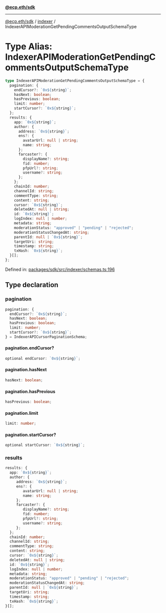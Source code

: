 [**@ecp.eth/sdk**](../../index.mdx)

---

[@ecp.eth/sdk](/sdk-reference/index.mdx) / [indexer](/sdk-reference/indexer/index.mdx) / IndexerAPIModerationGetPendingCommentsOutputSchemaType

# Type Alias: IndexerAPIModerationGetPendingCommentsOutputSchemaType

```ts
type IndexerAPIModerationGetPendingCommentsOutputSchemaType = {
  pagination: {
    endCursor?: `0x${string}`;
    hasNext: boolean;
    hasPrevious: boolean;
    limit: number;
    startCursor?: `0x${string}`;
  };
  results: {
    app: `0x${string}`;
    author: {
      address: `0x${string}`;
      ens?: {
        avatarUrl: null | string;
        name: string;
      };
      farcaster?: {
        displayName?: string;
        fid: number;
        pfpUrl?: string;
        username?: string;
      };
    };
    chainId: number;
    channelId: string;
    commentType: string;
    content: string;
    cursor: `0x${string}`;
    deletedAt: null | string;
    id: `0x${string}`;
    logIndex: null | number;
    metadata: string;
    moderationStatus: "approved" | "pending" | "rejected";
    moderationStatusChangedAt: string;
    parentId: null | `0x${string}`;
    targetUri: string;
    timestamp: string;
    txHash: `0x${string}`;
  }[];
};
```

Defined in: [packages/sdk/src/indexer/schemas.ts:196](https://github.com/ecp-eth/comments-monorepo/blob/main/packages/sdk/src/indexer/schemas.ts#L196)

## Type declaration

### pagination

```ts
pagination: {
  endCursor?: `0x${string}`;
  hasNext: boolean;
  hasPrevious: boolean;
  limit: number;
  startCursor?: `0x${string}`;
} = IndexerAPICursorPaginationSchema;
```

#### pagination.endCursor?

```ts
optional endCursor: `0x${string}`;
```

#### pagination.hasNext

```ts
hasNext: boolean;
```

#### pagination.hasPrevious

```ts
hasPrevious: boolean;
```

#### pagination.limit

```ts
limit: number;
```

#### pagination.startCursor?

```ts
optional startCursor: `0x${string}`;
```

### results

```ts
results: {
  app: `0x${string}`;
  author: {
     address: `0x${string}`;
     ens?: {
        avatarUrl: null | string;
        name: string;
     };
     farcaster?: {
        displayName?: string;
        fid: number;
        pfpUrl?: string;
        username?: string;
     };
  };
  chainId: number;
  channelId: string;
  commentType: string;
  content: string;
  cursor: `0x${string}`;
  deletedAt: null | string;
  id: `0x${string}`;
  logIndex: null | number;
  metadata: string;
  moderationStatus: "approved" | "pending" | "rejected";
  moderationStatusChangedAt: string;
  parentId: null | `0x${string}`;
  targetUri: string;
  timestamp: string;
  txHash: `0x${string}`;
}[];
```
